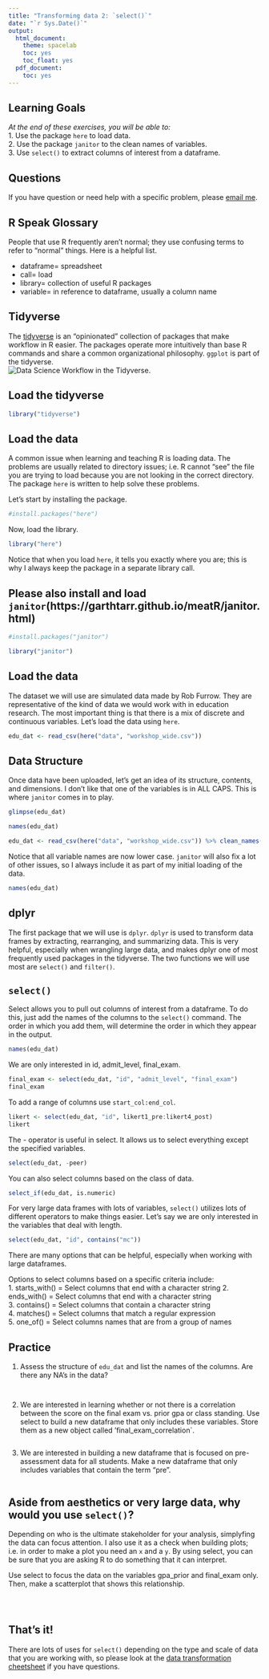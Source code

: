 ```yaml
---
title: "Transforming data 2: `select()`"
date: "`r Sys.Date()`"
output:
  html_document:
    theme: spacelab
    toc: yes
    toc_float: yes
  pdf_document:
    toc: yes
---
```


## Learning Goals
*At the end of these exercises, you will be able to:*    
1. Use the package `here` to load data.  
2. Use the package `janitor` to the clean names of variables.  
3. Use `select()` to extract columns of interest from a dataframe.  

## Questions
If you have question or need help with a specific problem, please [email me](mailto: jmledford@ucdavis.edu).  

## R Speak Glossary  
People that use R frequently aren't normal; they use confusing terms to refer to "normal" things. Here is a helpful list.  

+ dataframe= spreadsheet  
+ call= load  
+ library= collection of useful R packages  
+ variable= in reference to dataframe, usually a column name  

## Tidyverse
The [tidyverse](www.tidyverse.org) is an "opinionated" collection of packages that make workflow in R easier. The packages operate more intuitively than base R commands and share a common organizational philosophy. `ggplot` is part of the tidyverse.    
![*Data Science Workflow in the Tidyverse.*](tidy-1.png)  

## Load the tidyverse  
```r
library("tidyverse")
```

## Load the data  
A common issue when learning and teaching R is loading data. The problems are usually related to directory issues; i.e. R cannot "see" the file you are trying to load because you are not looking in the correct directory. The package `here` is written to help solve these problems.  

Let's start by installing the package.  
```r
#install.packages("here")
```

Now, load the library.  
```r
library("here")
```

Notice that when you load `here`, it tells you exactly where you are; this is why I always keep the package in a separate library call.  

## Please also install and load `janitor`(https://garthtarr.github.io/meatR/janitor.html)
```r
#install.packages("janitor")
```

```r
library("janitor")
```

## Load the data
The dataset we will use are simulated data made by Rob Furrow. They are representative of the kind of data we would work with in education research. The most important thing is that there is a mix of discrete and continuous variables. Let's load the data using `here`.  
```r
edu_dat <- read_csv(here("data", "workshop_wide.csv"))
```

## Data Structure
Once data have been uploaded, let's get an idea of its structure, contents, and dimensions. I don't like that one of the variables is in ALL CAPS. This is where `janitor` comes in to play.  
```r
glimpse(edu_dat)
```

```r
names(edu_dat)
```

```r
edu_dat <- read_csv(here("data", "workshop_wide.csv")) %>% clean_names()
```

Notice that all variable names are now lower case. `janitor` will also fix a lot of other issues, so I always include it as part of my initial loading of the data.  
```r
names(edu_dat)
```

## dplyr
The first package that we will use  is `dplyr`. `dplyr` is used to transform data frames by extracting, rearranging, and summarizing data. This is very helpful, especially when wrangling large data, and makes dplyr one of most frequently used packages in the tidyverse. The two functions we will use most are `select()` and `filter()`.  

## `select()`
Select allows you to pull out columns of interest from a dataframe. To do this, just add the names of the columns to the `select()` command. The order in which you add them, will determine the order in which they appear in the output.
```r
names(edu_dat)
```

We are only interested in id, admit_level, final_exam.
```r
final_exam <- select(edu_dat, "id", "admit_level", "final_exam")
final_exam
```

To add a range of columns use `start_col:end_col`.
```r
likert <- select(edu_dat, "id", likert1_pre:likert4_post)
likert
```

The - operator is useful in select. It allows us to select everything except the specified variables.
```r
select(edu_dat, -peer)
```

You can also select columns based on the class of data.  
```r
select_if(edu_dat, is.numeric)
```

For very large data frames with lots of variables, `select()` utilizes lots of different operators to make things easier. Let's say we are only interested in the variables that deal with length.
```r
select(edu_dat, "id", contains("mc"))
```

There are many options that can be helpful, especially when working with large dataframes.  

Options to select columns based on a specific criteria include:  
1. starts_with() = Select columns that end with a character string 
2. ends_with() = Select columns that end with a character string  
3. contains() = Select columns that contain a character string  
4. matches() = Select columns that match a regular expression  
5. one_of() = Select columns names that are from a group of names  

## Practice  
1. Assess the structure of `edu_dat` and list the names of the columns. Are there any NA's in the data?
```r

```

```r

```

2. We are interested in learning whether or not there is a correlation between the score on the final exam vs. prior gpa or class standing. Use select to build a new dataframe that only includes these variables. Store them as a new object called 'final_exam_correlation`.  
```r

```

3. We are interested in building a new dataframe that is focused on pre- assessment data for all students. Make a new dataframe that only includes variables that contain the term "pre".
```r

```

## Aside from aesthetics or very large data, why would you use `select()`?  
Depending on who is the ultimate stakeholder for your analysis, simplyfing the data can focus attention. I also use it as a check when building plots; i.e. in order to make a plot you need an `x` and a `y`. By using select, you can be sure that you are asking R to do something that it can interpret.  

Use select to focus the data on the variables gpa_prior and final_exam only. Then, make a scatterplot that shows this relationship.  
```r

```

```r

```

```r

```

## That's it!  
There are lots of uses for `select()` depending on the type and scale of data that you are working with, so please look at the [data transformation cheetsheet](https://www.rstudio.com/resources/cheatsheets/) if you have questions.